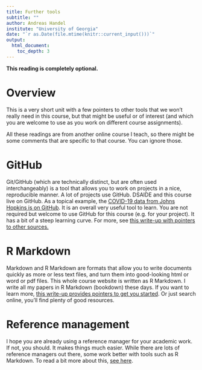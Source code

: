 ```yaml
---
title: Further tools 
subtitle: ""
author: Andreas Handel
institute: "University of Georgia"
date: "`r as.Date(file.mtime(knitr::current_input()))`"
output: 
  html_document:
    toc_depth: 3
---
```


**This reading is completely optional.**


# Overview
This is a very short unit with a few pointers to other tools that we won't really need in this course, but that might be useful or of interest (and which you are welcome to use as you work on different course assignments).

All these readings are from another online course I teach, so there might be some comments that are specific to that course. You can ignore those.

# GitHub
Git/GitHub (which are technically distinct, but are often used interchangeably) is a tool that allows you to work on projects in a nice, reproducible manner. A lot of projects use GitHub. DSAIDE and this course live on GitHub. As a topical example, the [COVID-19 data from Johns Hopkins is on GitHub](https://github.com/CSSEGISandData/COVID-19). It is an overall very useful tool to learn. You are not required but welcome to use GitHub for this course (e.g. for your project). It has a bit of a steep learning curve. For more, see [this write-up with pointers to other sources.](https://andreashandel.github.io/MADAcourse/Github_Introduction.html)

# R Markdown
Markdown and R Markdown are formats that allow you to write documents quickly as more or less text files, and turn them into good-looking html or word or pdf files. This whole course website is written as R Markdown. I write all my papers in R Markdown (bookdown) these days. If you want to learn more, [this write-up provides pointers to get you started](https://andreashandel.github.io/MADAcourse/ToolsforReproducibility.html). Or just search online, you'll find plenty of good resources.

# Reference management
I hope you are already using a reference manager for your academic work. If not, you should. It makes things much easier. While there are lots of reference managers out there, some work better with tools such as R Markdown. To read a bit more about this, [see here](https://andreashandel.github.io/MADAcourse/Reference_Management.html).

